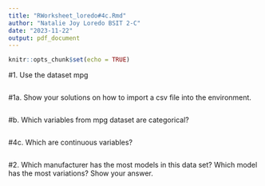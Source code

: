 ```yaml
---
title: "RWorksheet_loredo#4c.Rmd"
author: "Natalie Joy Loredo BSIT 2-C"
date: "2023-11-22"
output: pdf_document
---
```


```r
knitr::opts_chunk$set(echo = TRUE)
```

#1. Use the dataset mpg
```r








```






#1a. Show your solutions on how to import a csv file into the environment.
```r







```



#b. Which variables from mpg dataset are categorical?
```r






```
#4c. Which are continuous variables?
```r




```


#2. Which manufacturer has the most models in this data set? Which model has the most variations? Show your answer.
```r






```

